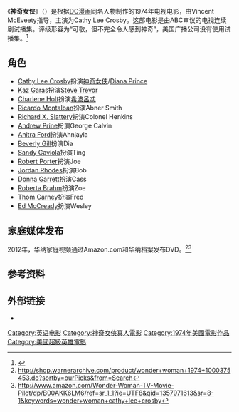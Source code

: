 {{Infobox television
| show_name            = 神奇女侠
| original_name  = {{lang|en|''Wonder Woman''}}
| image                = 
| image_size           = 
| image_alt            = 
| caption              = 
| genre                = 
| creator              = 
| based_on             = 
| writer               = [[John_D._F._Black|John D. F. Black]]
| screenplay           = 
| story                = 
| director             = [[Vincent_McEveety|Vincent McEveety]]
| starring             = [[Cathy_Lee_Crosby|Cathy Lee Crosby]]
| narrated             = 
| theme_music_composer = [[Artie_Butler|Artie Butler]]
| country              = 美国
| language             = 英语
| num_episodes         = 
| producer             = 
| editor               = 
| cinematography       = 
| runtime              = 75分钟
| company              = 
| distributor          = [[ABC|ABC]] (TV)<br />[[Warner_Bros._Television_Distribution|Warner Bros. Television Distribution]]
| budget               = 
| network              = 
| first_aired          = {{Start date|1974|03|12}}
| last_aired           = 
| preceded_by          = 
| followed_by          = 
| website              = 
}}
《'''神奇女侠'''》（{{lang-en|''Wonder Woman''}}）是根据[[DC漫画|DC漫画]]同名人物制作的1974年电视电影，由Vincent McEveety指导，主演为Cathy Lee Crosby。这部电影是由ABC审议的电视连续剧试播集。评级形容为“可敬，但不完全令人感到神奇”，美国广播公司没有使用试播集。<ref name = Shales>{{cite news
 | last = Shales
 | first = Tom
 | title = Wonder Woman Tries Comeback
 | work = The Washington Post
 | date = 1975-11-07
 }}</ref>

==角色==
* [[Cathy_Lee_Crosby|Cathy Lee Crosby]]扮演[[神奇女侠|神奇女侠]]/[[Diana_Prince|Diana Prince]]
* [[Kaz_Garas|Kaz Garas]]扮演[[Steve_Trevor|Steve Trevor]]
* [[Charlene_Holt|Charlene Holt]]扮演[[希波呂忒_(DC漫畫)|希波呂忒]]
* [[Ricardo_Montalban|Ricardo Montalban]]扮演Abner Smith
* [[Richard_X._Slattery|Richard X. Slattery]]扮演Colonel Henkins
* [[Andrew_Prine|Andrew Prine]]扮演George Calvin 
* [[Anitra_Ford|Anitra Ford]]扮演Ahnjayla
* [[Beverly_Gill|Beverly Gill]]扮演Dia
* [[Sandy_Gaviola|Sandy Gaviola]]扮演Ting
* [[Robert_Porter_(actor)|Robert Porter]]扮演Joe
* [[Jordan_Rhodes|Jordan Rhodes]]扮演Bob
* [[Donna_Garrett|Donna Garrett]]扮演Cass
* [[Roberta_Brahm|Roberta Brahm]]扮演Zoe
* [[Thom_Carney|Thom Carney]]扮演Fred
* [[Ed_McCready|Ed McCready]]扮演Wesley

==家庭媒体发布==
2012年，华纳家庭视频通过Amazon.com和华纳档案发布DVD。<ref>http://shop.warnerarchive.com/product/wonder+woman+1974+1000375453.do?sortby=ourPicks&from=Search{{Dead link|date=2019年11月 |bot=InternetArchiveBot |fix-attempted=yes }}</ref><ref>http://www.amazon.com/Wonder-Woman-TV-Movie-Pilot/dp/B00AKK6LM6/ref=sr_1_1?ie=UTF8&qid=1357971613&sr=8-1&keywords=wonder+woman+cathy+lee+crosby</ref>

==参考资料==
{{reflist}}

==外部链接==
*{{IMDb title|0072419}}

{{神奇女侠}}
{{DC漫畫電視劇}}

[[Category:英语电影|Category:英语电影]]
[[Category:神奇女俠真人電影|Category:神奇女俠真人電影]]
[[Category:1974年美國電影作品|Category:1974年美國電影作品]]
[[Category:美國超級英雄電影|Category:美國超級英雄電影]]
